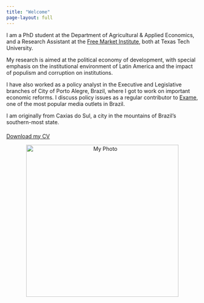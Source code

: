 ```yaml
---
title: "Welcome"
page-layout: full
---
```


:::{.grid}
::: {.g-col-7}

I am a PhD student at the Department of Agricultural & Applied Economics, and a Research Assistant at the [Free Market Institute](https://www.depts.ttu.edu/freemarketinstitute/), both at Texas Tech University.  

My research is aimed at the political economy of development, with special emphasis on the institutional environment of Latin America and the impact of populism and corruption on institutions. 

I have also worked as a policy analyst in the Executive and Legislative branches of City of Porto Alegre, Brazil, where I got to work on important economic reforms. I discuss policy issues as a regular contributor to [Exame](https://exame.com/autor/joao-pedro-bastos/), one of the most popular media outlets in Brazil.

I am originally from Caxias do Sul, a city in the mountains of Brazil's southern-most state.

<div style="margin-top: 20px;">
  <a href="files/Job_Market_CV___JP_Bastos.pdf" class="btn btn-primary" role="button" download>Download my CV</a>
</div>

:::
::: {.g-col-5}
<div style="text-align: center;">
  <img src="images/JP Headshot.png" alt="My Photo" style="width: 400px">
</div>
:::
:::